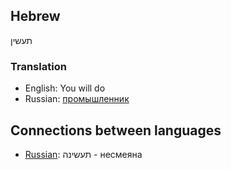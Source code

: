 ==Hebrew==
תעשין

===Translation===
*English: <!-- This word is a form of the second-person feminine future plural for "to do" or "to make". It thus translates as --> You will do <!-- However, a newbie at Wikt, I don't know what to put here precisely. Someone else should fix up this page. -->
*Russian: [[промышленник]]

==Connections between languages== 
*[[Russian]]: תעשינה - несмеяна